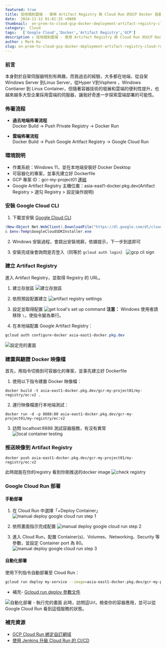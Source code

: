```yaml
---
featured: true
title: 從地端到雲端 - 使用 Artifact Registry 與 Cloud Run 的GCP Docker 容器部署指南
date:  2024-11-12 01:01:35 +0800
thumbnail:  on-prem-to-cloud-gcp-docker-deployment-artifact-registry-cloud-run.png
category:  Cloud  
tags:   ['Google Cloud','Docker','Artifact Registry','GCP']
description : 從地端到雲端 - 使用 Artifact Registry 與 Cloud Run 的GCP Docker 容器應用的部署指南
author : Mark Ku
slug: on-prem-to-cloud-gcp-docker-deployment-artifact-registry-cloud-run
---
```

### 前言
本身對於自架伺服器特別有興趣，而我過去的經驗，大多都在地端，從自架Windows Server 到Linux Server，從Hyper V到Vsphere ，Windows Contianer 到 Linux Container，但隨著容器技術的發展和雲端的便利性提升，也越來越多大型企業採用雲端的伺服器，讓我好奇進一步探索雲端部署的可能性。

### 佈署流程

* **過去地端佈署流程**  
  Docker Build → Push Private Registry → Docker Run

* **雲端佈署流程**  
  Docker Build → Push Google Artifact Registry → Google Cloud Run

### 環境說明
- 作業系統：Windows 11，並在本地端安裝好 Docker Desktop
- 可容器化的專案，並事先建立好 Dockerfile
- GCP 專案 ID：gcr-my-project01 [連結](https://console.cloud.google.com/welcome/new?cloudshell=true)
- Google Artifact Registry 主機位置：asia-east1-docker.pkg.dev(Artifact Registry > 選勾 Registry > 設定操作說明)

### 安裝 Google Cloud CLI

1. 下載並安裝 [Google Cloud CLI](https://cloud.google.com/sdk/docs/install-sdk)

```powershell
(New-Object Net.WebClient).DownloadFile("https://dl.google.com/dl/cloudsdk/channels/rapid/GoogleCloudSDKInstaller.exe", "$env:Temp\GoogleCloudSDKInstaller.exe")
& $env:Temp\GoogleCloudSDKInstaller.exe
```
2. Windows 安裝過程，會跳出安裝視窮，依據提示，下一步到底即可   

3. 安裝完成後會詢問是否登入（同等於 `gcloud auth login`）
   ![gcp cli sign](gcp-cli-sign.png)

### 建立 Artifact Registry

進入 Artifact Registry，並取得 Registry 的 URL。

1. 建立存放區
   ![建立存放區](create-artifact-registry.png)

2. 依照預設配置建立
   ![artifact registry settings](artifact-registry-settings.png)

3. 設定並取得配置
   ![get lcoal's set up command](get-local-registry-set-up-command.png)
   **注意：** Windows 使用者請移除 `\`，使指令變為單行。

4. 在本地端配置 Google Artifact Registry：

```powershell
gcloud auth configure-docker asia-east1-docker.pkg.dev
```
   
   ![設定完的畫面](already-set-up-artifact-registry.png)

### 建置與驗證 Docker 映像檔
首先，用指令切換到可容器化的專案，並事先建立好 Dockerfile
1. 使用以下指令建置 Docker 映像檔：

```powerhsell
docker build -t asia-east1-docker.pkg.dev/gcr-my-project01/my-registry/ec:v2 .
```

2. 運行映像檔進行本地端測試：

```powerhsell
docker run -d -p 8888:80 asia-east1-docker.pkg.dev/gcr-my-project01/my-registry/ec:v2
```
3. 訪問 localhost:8888 測試容器服務，有沒有異常      
![local container testing](local-container-testing.png)

### 推送映像到 Artifact Registry

   ```powerhsell
   docker push asia-east1-docker.pkg.dev/gcr-my-project01/my-registry/ec:v2
   ```
此時就能在你的registry 看到你剛推送的docker image
![check registry](check-registry.png)

### Google Cloud Run 部署

#### 手動部署

1. 在 Cloud Run 中選擇「+Deploy Container」
![manual deploy google cloud run step 1](manual-deploy-google-cloud-run-step1.png)

2. 依照畫面指示完成配置
![manual deploy google cloud run step 2](manual-deploy-google-cloud-run-step2.png)

3. 進入 Cloud Run，配置 Container(s)、Volumes、Networking、Security 等參數，並設定 Container port 為 80。
![manual deploy google cloud run step 3](manual-deploy-google-cloud-run-step3.png)

#### 自動化部署

使用下列指令自動部署至 Cloud Run：

```bash
gcloud run deploy my-service --image=asia-east1-docker.pkg.dev/gcr-my-project01/my-registry/ec:v2 --platform managed --allow-unauthenticated --region=asia-east1 --port=80
```

* 補充- [Gcloud run deploy 參數文件](https://cloud.google.com/sdk/gcloud/reference/run/deploy)

![自動化部署 - 執行完的畫面](auto-deploy-google-cloud-run-step1.png)
此時，訪問這Url，檢查你的容器應用，並可以從Google Cloud Run 看到這個服務的狀態。

### 補充資源

- [GCP Cloud Run 綁定自訂網域](https://medium.com/@yuijzeon/%E9%9A%A8%E6%89%8B%E8%A8%98-gcp-cloud-run-%E6%9C%8D%E5%8B%99%E7%B6%81%E5%AE%9A%E5%88%B0%E8%87%AA%E5%B7%B1%E7%9A%84%E7%B6%B2%E5%9D%80-f316028a0c0e)
- [使用 Jenkins 升級 Cloud Run 的 CI/CD](https://manel-lemin.medium.com/upgrading-your-cloud-run-ci-cd-with-jenkins-92a3717e9f1c)
